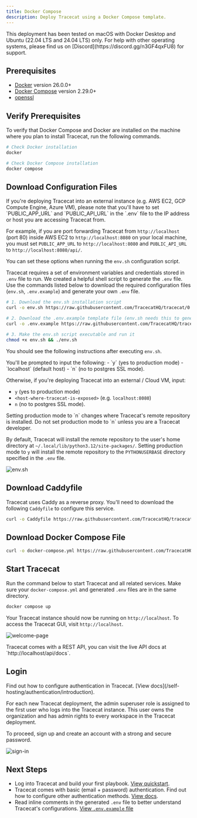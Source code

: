 ```yaml
---
title: Docker Compose
description: Deploy Tracecat using a Docker Compose template.
---
```


<Note>
  This deployment has been tested on macOS with Docker Desktop and Ubuntu (22.04 LTS and 24.04 LTS) only.
  For help with other operating systems, please find us on [Discord](https://discord.gg/n3GF4qxFU8) for support.
</Note>

## Prerequisites

- [Docker](https://docs.docker.com/engine/install/) version 26.0.0+
- [Docker Compose](https://docs.docker.com/compose/install/) version 2.29.0+
- [openssl](https://www.openssl.org/source/)

## Verify Prerequisites

To verify that Docker Compose and Docker are installed on the machine where you plan to install Tracecat, run the following commands.

```bash
# Check Docker installation
docker

# Check Docker Compose installation
docker compose
```

## Download Configuration Files

<Note>
  If you're deploying Tracecat into an external instance (e.g. AWS EC2, GCP Compute Engine, Azure VM),
  please note that you'll have to set `PUBLIC_APP_URL` and `PUBLIC_API_URL` in the `.env` file to the IP address or host you are accessing Tracecat from.

  For example, if you are port forwarding Tracecat from `http://localhost` (port 80) inside AWS EC2 to `http://localhost:8080` on your local machine,
  you must set `PUBLIC_APP_URL` to `http://localhost:8080` and `PUBLIC_API_URL` to `http://localhost:8080/api/`.

  You can set these options when running the `env.sh` configuration script.
</Note>

Tracecat requires a set of environment variables and credentials stored in `.env` file to run.
We created a helpful shell script to generate the `.env` file.
Use the commands listed below to download the required configuration files
(`env.sh`, `.env.example`) and generate your own `.env` file.

```bash
# 1. Download the env.sh installation script
curl -o env.sh https://raw.githubusercontent.com/TracecatHQ/tracecat/0.18.3/env.sh

# 2. Download the .env.example template file (env.sh needs this to generate your .env file)
curl -o .env.example https://raw.githubusercontent.com/TracecatHQ/tracecat/0.18.3/.env.example

# 3. Make the env.sh script executable and run it
chmod +x env.sh && ./env.sh
```

You should see the following instructions after executing `env.sh`.

<Info>
You'll be prompted to input the following:
  - `y` (yes to production mode)
  - `localhost` (default host)
  - `n` (no to postgres SSL mode).

  Otherwise, if you're deploying Tracecat into an external / Cloud VM, input:
  - `y` (yes to production mode)
  - `<host-where-tracecat-is-exposed>` (e.g. `localhost:8080`)
  - `n` (no to postgres SSL mode).
</Info>

<Note>
  Setting production mode to `n` changes where Tracecat's remote repository is installed.
  Do not set production mode to `n` unless you are a Tracecat developer.

  By default, Tracecat will install the remote repository to the user's home directory at `~/.local/lib/python3.12/site-packages/`.
  Setting production mode to `y` will install the remote repository to the `PYTHONUSERBASE` directory specified in the `.env` file.
</Note>

![env.sh](/img/self-hosting/env-script.png)

## Download Caddyfile

Tracecat uses Caddy as a reverse proxy.
You'll need to download the following `Caddyfile` to configure this service.

```bash
curl -o Caddyfile https://raw.githubusercontent.com/TracecatHQ/tracecat/0.18.3/Caddyfile
```

## Download Docker Compose File

```bash
curl -o docker-compose.yml https://raw.githubusercontent.com/TracecatHQ/tracecat/0.18.3/docker-compose.yml
```

## Start Tracecat

Run the command below to start Tracecat and all related services.
Make sure your `docker-compose.yml` and generated `.env` files are in the same directory.

```bash
docker compose up
```

Your Tracecat instance should now be running on `http://localhost`.
To access the Tracecat GUI, visit `http://localhost`.

![welcome-page](/img/self-hosting/welcome-page.png)

<Tip>
  Tracecat comes with a REST API, you can visit the live API docs at
  `http://localhost/api/docs`.
</Tip>

## Login

<Note>
  Find out how to configure authentication in Tracecat. [View docs](/self-hosting/authentication/introduction).
</Note>

For each new Tracecat deployment, the admin superuser role is assigned to the first user who logs into the Tracecat instance.
This user owns the organization and has admin rights to every workspace in the Tracecat deployment.

To proceed, sign up and create an account with a strong and secure password.

![sign-in](/img/self-hosting/sign-in.png)

## Next Steps

- Log into Tracecat and build your first playbook. [View quickstart](/quickstart).
- Tracecat comes with basic (email + password) authentication. Find out how to configure other authentication methods. [View docs](/self-hosting/authentication/introduction).
- Read inline comments in the generated `.env` file to better understand Tracecat's configurations. [View `.env.example` file](https://raw.githubusercontent.com/TracecatHQ/tracecat/0.13.2/.env.example)
